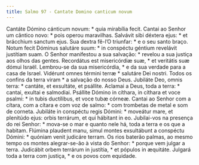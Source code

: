 ```yaml
---
title: Salmo 97 - Cantate Domino canticum novum
---
```


<div class="grid grid-cols-2 gap-5">
  <span class="text-justify">
    Cantáte Dómino cánticum novum: * quia mirabília fecit.
  </span>
  <span class="text-justify">
    Cantai ao Senhor um cântico novo: * pois operou maravilhas.
  </span>
  <span class="text-justify">
    Salvávit sibi déxtera ejus: * et brácchium sanctum ejus.
  </span>
  <span class="text-justify">
    Sua dextra fê-l’O triunfar: * e o seu santo braço.
  </span>
  <span class="text-justify">
    Notum fecit Dóminus salutáre suum: * in conspéctu géntium revelávit
    justítiam suam.
  </span>
  <span class="text-justify">
    O Senhor manifestou a sua salvação: * revelou a sua justiça aos olhos das
    gentes.
  </span>
  <span class="text-justify">
    Recordátus est misericórdiæ suæ, * et veritátis suæ dómui Israël.
  </span>
  <span class="text-justify">
    Lembrou-se da sua misericórdia, * e da sua verdade para a casa de Israel.
  </span>
  <span class="text-justify">
    Vidérunt omnes términi terræ * salutáre Dei nostri.
  </span>
  <span class="text-justify">
    Todos os confins da terra viram * a salvação do nosso Deus.
  </span>
  <span class="text-justify">
    Jubiláte Deo, omnis terra: * cantáte, et exsultáte, et psállite.
  </span>
  <span class="text-justify">
    Aclamai a Deus, toda a terra: * cantai, exultai e salmodiai.
  </span>
  <span class="text-justify">
    Psállite Dómino in cíthara, in cíthara et voce psalmi: * in tubis
    ductílibus, et voce tubæ córneæ.
  </span>
  <span class="text-justify">
    Cantai ao Senhor com a cítara, com a cítara e com voz de salmo: * com
    trombetas de metal e som de corneta.
  </span>
  <span class="text-justify">
    Jubiláte in conspéctu regis Dómini: * moveátur mare, et plenitúdo ejus:
    orbis terrárum, et qui hábitant in eo.
  </span>
  <span class="text-justify">
    Jubilai-vos na presença do rei Senhor: * mova-se o mar e quanto nele há,
    toda a terra e os que a habitam.
  </span>
  <span class="text-justify">
    Flúmina plaudent manu, simul montes exsultábunt a conspéctu Dómini: *
    quóniam venit judicáre terram.
  </span>
  <span class="text-justify">
    Os rios baterão palmas, ao mesmo tempo os montes alegrar-se-ão à vista do
    Senhor: * porque vem julgar a terra.
  </span>
  <span class="text-justify">
    Judicábit orbem terrárum in justítia, * et pópulos in æquitáte.
  </span>
  <span class="text-justify">
    Julgará toda a terra com justiça, * e os povos com equidade.
  </span>
</div>
